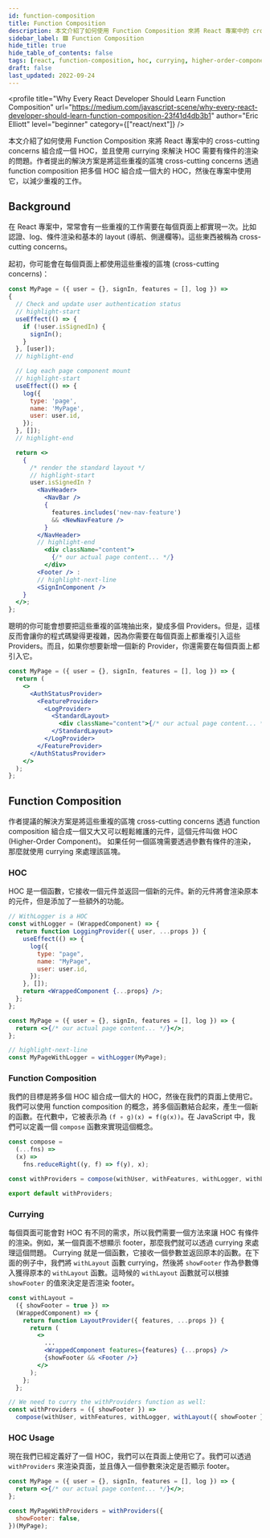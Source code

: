 ```yaml
---
id: function-composition
title: Function Composition
description: 本文介紹了如何使用 Function Composition 來將 React 專案中的 cross-cutting concerns 組合成一個 HOC，並且使用 currying 來解決 HOC 需要有條件的渲染的問題。作者提出的解決方案是將這些重複的區塊 cross-cutting concerns 透過 function composition 把多個 HOC 組合成一個大的 HOC，然後在專案中使用它，以減少重複的工作。
sidebar_label: 🟩 Function Composition
hide_title: true
hide_table_of_contents: false
tags: [react, function-composition, hoc, currying, higher-order-component]
draft: false
last_updated: 2022-09-24
---
```


<profile
  title="Why Every React Developer Should Learn Function Composition"
  url="https://medium.com/javascript-scene/why-every-react-developer-should-learn-function-composition-23f41d4db3b1"
  author="Eric Elliott"
  level="beginner"
  category={["react/next"]}
/>

本文介紹了如何使用 Function Composition 來將 React 專案中的 cross-cutting concerns 組合成一個 HOC，並且使用 currying 來解決 HOC 需要有條件的渲染的問題。作者提出的解決方案是將這些重複的區塊 cross-cutting concerns 透過 function composition 把多個 HOC 組合成一個大的 HOC，然後在專案中使用它，以減少重複的工作。

## Background

在 React 專案中，常常會有一些重複的工作需要在每個頁面上都實現一次。比如認證、log、條件渲染和基本的 layout (導航、側邊欄等)。這些東西被稱為 <highlight>cross-cutting concerns</highlight>。

起初，你可能會在每個頁面上都使用這些重複的區塊 (cross-cutting concerns)：

```jsx title="MyPage.jsx"
const MyPage = ({ user = {}, signIn, features = [], log }) =>
{
  // Check and update user authentication status
  // highlight-start
  useEffect(() => {
    if (!user.isSignedIn) {
      signIn();
    }
  }, [user]);
  // highlight-end

  // Log each page component mount
  // highlight-start
  useEffect(() => {
    log({
      type: 'page',
      name: 'MyPage',
      user: user.id,
    });
  }, []);
  // highlight-end

  return <>
    {
      /* render the standard layout */
      // highlight-start
      user.isSignedIn ?
        <NavHeader>
          <NavBar />
          {
            features.includes('new-nav-feature')
            && <NewNavFeature />
          }
        </NavHeader>
        // highlight-end
          <div className="content">
            {/* our actual page content... */}
          </div>
        <Footer /> :
        // highlight-next-line
        <SignInComponent />
    }
  </>;
};
```

聰明的你可能會想要把這些重複的區塊抽出來，變成多個 Providers。但是，這樣反而會讓你的程式碼變得更複雜，因為你需要在每個頁面上都重複引入這些 Providers。而且，如果你想要新增一個新的 Provider，你還需要在每個頁面上都引入它。

```jsx title="MyPage.jsx"
const MyPage = ({ user = {}, signIn, features = [], log }) => {
  return (
    <>
      <AuthStatusProvider>
        <FeatureProvider>
          <LogProvider>
            <StandardLayout>
              <div className="content">{/* our actual page content... */}</div>
            </StandardLayout>
          </LogProvider>
        </FeatureProvider>
      </AuthStatusProvider>
    </>
  );
};
```

## Function Composition

作者提議的解決方案是將這些重複的區塊 cross-cutting concerns <highlight>透過 function composition</highlight> 組合成一個又大又可以輕鬆維護的元件，這個元件叫做 <highlight>HOC (Higher-Order Component)</highlight>。 如果任何一個區塊需要透過參數有條件的渲染，那麼就<highlight>使用 currying</highlight> 來處理該區塊。

### HOC

HOC 是一個函數，它接收一個元件並返回一個新的元件。新的元件將會渲染原本的元件，但是添加了一些額外的功能。

```jsx title="MyPage.jsx"
// WithLogger is a HOC
const withLogger = (WrappedComponent) => {
  return function LoggingProvider({ user, ...props }) {
    useEffect(() => {
      log({
        type: "page",
        name: "MyPage",
        user: user.id,
      });
    }, []);
    return <WrappedComponent {...props} />;
  };
};

const MyPage = ({ user = {}, signIn, features = [], log }) => {
  return <>{/* our actual page content... */}</>;
};

// highlight-next-line
const MyPageWithLogger = withLogger(MyPage);
```

### Function Composition

我們的目標是將多個 HOC 組合成一個大的 HOC，然後在我們的頁面上使用它。我們可以使用 function composition 的概念，將多個函數結合起來，產生一個新的函數。在代數中，它被表示為 `(f ∘ g)(x) = f(g(x))`。在 JavaScript 中，我們可以定義一個 `compose` 函數來實現這個概念。

```jsx title="MyPage.jsx"
const compose =
  (...fns) =>
  (x) =>
    fns.reduceRight((y, f) => f(y), x);

const withProviders = compose(withUser, withFeatures, withLogger, withLayout);

export default withProviders;
```

### Currying

每個頁面可能會對 HOC 有不同的需求，所以我們需要一個方法來讓 HOC 有條件的渲染。例如，某一個頁面不想顯示 footer，那麼我們就可以透過 currying 來處理這個問題。 Currying 就是一個函數，它接收一個參數並返回原本的函數。在下面的例子中，我們將 `withLayout` 函數 currying，然後將 `showFooter` 作為參數傳入獲得原本的 `withLayout` 函數。這時候的 `withLayout` 函數就可以根據 `showFooter` 的值來決定是否渲染 footer。

```jsx title="MyPage.jsx" {2,16-17}
const withLayout =
  ({ showFooter = true }) =>
  (WrappedComponent) => {
    return function LayoutProvider({ features, ...props }) {
      return (
        <>
          ...
          <WrappedComponent features={features} {...props} />
          {showFooter && <Footer />}
        </>
      );
    };
  };

// We need to curry the withProviders function as well:
const withProviders = ({ showFooter }) =>
  compose(withUser, withFeatures, withLogger, withLayout({ showFooter }));
```

### HOC Usage

現在我們已經定義好了一個 HOC，我們可以在頁面上使用它了。我們可以透過 `withProviders` 來渲染頁面，並且傳入一個參數來決定是否顯示 footer。

```jsx title="MyPage.jsx"
const MyPage = ({ user = {}, signIn, features = [], log }) => {
  return <>{/* our actual page content... */}</>;
};

const MyPageWithProviders = withProviders({
  showFooter: false,
})(MyPage);
```
